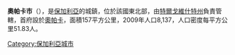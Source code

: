 '''奧帕卡市'''（{{lang-bg|Опака}}），是[[保加利亞|保加利亞]]的城鎮，位於該國東北部，由[[特爾戈維什特州|特爾戈維什特州]]負責管轄，首府設於[[奧帕卡|奧帕卡]]，面積157平方公里，2009年人口8,137，人口密度每平方公里51.83人。

{{Coord|43.45|N|26.166667|E|display=title}}

{{Bulgaria-geo-stub}}
[[Category:保加利亞城市|Category:保加利亞城市]]